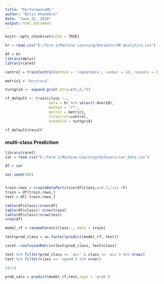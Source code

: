 ---
title: "PerformanceML"
author: "Nitin Khandare"
date: "June 21, 2018"
output: html_document
---

```{r setup, include=FALSE}
knitr::opts_chunk$set(echo = TRUE)
```


```{r}
hr = read.csv("E:/Term 2/Machine Learning/Datasets/HR Analytics.csv")

df = hr
library(dplyr)
library(caret)

control = trainControl(method = 'repeatedcv', number = 10, repeats = 2)

metric1 = "Accuracy"

turngrid <- expand.grid(.mtry=c(5,6,7))

rf_default <- train(class ~.,
                    data = hr %>% select(-Over18),
                    method = 'rf',
                    metric = metric1,
                    trControl=control,
                    tuneGrid = turngrid)

rf_default$result


```


### multi-class Prediction 
```{r}
library(caret)
car = read.csv("E:/Term 2/Machine Learning/Datasets/car_data.csv")

df = car

set.seed(100)


train.rows = createDataPartition(df$class,p=0.7,list =F)
train = df[train.rows,]
test = df[-train.rows,]

table(df$class)/nrow(df)
table(df$class)/ nrow(train)
table(df$class)/nrow(test)
nrow(df)

model_rf = randomForest(class~., data = train)

test$pred_class = as.factor(predict(model_rf, test))

caret::confusionMatrix(test$pred_class, test$class)


```

```{r}
test %>% filter(pred_class == 'acc' & class == 'acc') %>% nrow()
test %>% filter(class == 'vgood') %>% nrow()

14/19
```

```{r}
prob_vals = predict(model_rf,test,type = 'prob')


```

